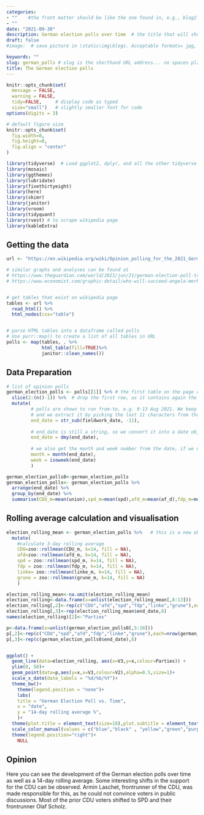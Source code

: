 ```yaml
---
categories:  
- ""    #the front matter should be like the one found in, e.g., blog2.md. It cannot be like the normal Rmd we used
- ""
date: "2021-09-30"
description: German election polls over time  # the title that will show up once someone gets to this page
draft: false
#image:  # save picture in \static\img\blogs. Acceptable formats= jpg, jpeg, or png . Your iPhone pics wont work

keywords: ""
slug: german_polls # slug is the shorthand URL address... no spaces plz
title: The German election polls
---
```

  



```r
knitr::opts_chunk$set(
  message = FALSE, 
  warning = FALSE, 
  tidy=FALSE,     # display code as typed
  size="small")   # slightly smaller font for code
options(digits = 3)

# default figure size
knitr::opts_chunk$set(
  fig.width=8, 
  fig.height=8,
  fig.align = "center"
)
```


```r
library(tidyverse)  # Load ggplot2, dplyr, and all the other tidyverse packages
library(mosaic)
library(ggthemes)
library(lubridate)
library(fivethirtyeight)
library(here)
library(skimr)
library(janitor)
library(vroom)
library(tidyquant)
library(rvest) # to scrape wikipedia page
library(kableExtra)
```



## Getting the data

```r
url <- "https://en.wikipedia.org/wiki/Opinion_polling_for_the_2021_German_federal_election"

# similar graphs and analyses can be found at 
# https://www.theguardian.com/world/2021/jun/21/german-election-poll-tracker-who-will-be-the-next-chancellor
# https://www.economist.com/graphic-detail/who-will-succeed-angela-merkel


# get tables that exist on wikipedia page 
tables <- url %>% 
  read_html() %>% 
  html_nodes(css="table")


# parse HTML tables into a dataframe called polls 
# Use purr::map() to create a list of all tables in URL
polls <- map(tables, . %>% 
             html_table(fill=TRUE)%>% 
             janitor::clean_names())
```


## Data Preparation

```r
# list of opinion polls
german_election_polls <- polls[[1]] %>% # the first table on the page contains the list of all opinions polls
  slice(2:(n()-1)) %>%  # drop the first row, as it contains again the variable names and last row that contains 2017 results
  mutate(
         # polls are shown to run from-to, e.g. 9-13 Aug 2021. We keep the last date, 13 Aug here, as the poll date
         # and we extract it by picking the last 11 characters from that field
         end_date = str_sub(fieldwork_date, -11),
         
         # end_date is still a string, so we convert it into a date object using lubridate::dmy()
         end_date = dmy(end_date),
         
         # we also get the month and week number from the date, if we want to do analysis by month- week, etc.
         month = month(end_date),
         week = isoweek(end_date)
         )

german_election_polls0<-german_election_polls
german_election_polls<- german_election_polls %>% 
  arrange(end_date) %>% 
  group_by(end_date) %>% 
  summarise(CDU_m=mean(union),spd_m=mean(spd),afd_m=mean(af_d),fdp_m=mean(fdp),linke_m=mean(linke),grune_m=mean(grune))
```  


## Rolling average calculation and visualisation

```r
election_rolling_mean <- german_election_polls %>%   # this is a new object
  mutate( 
    #calculate 3-day rolling average
    CDU=zoo::rollmean(CDU_m, k=14, fill = NA),
    afd=zoo::rollmean(afd_m, k=14, fill = NA),
    spd = zoo::rollmean(spd_m, k=14, fill = NA),
    fdp = zoo::rollmean(fdp_m, k=14, fill = NA),
    linke= zoo::rollmean(linke_m, k=14, fill = NA),
    grune = zoo::rollmean(grune_m, k=14, fill = NA)
    ) 

election_rolling_mean<-na.omit(election_rolling_mean)
election_rolling<-data.frame(x=unlist(election_rolling_mean[,8:13]))
election_rolling[,2]<-rep(c("CDU","afd","spd","fdp","linke","grune"),each=nrow(election_rolling_mean))
election_rolling[,3]<-rep(election_rolling_mean$end_date,6)
names(election_rolling)[2]<-"Parties"

p<-data.frame(x=unlist(german_election_polls0[,5:10]))
p[,2]<-rep(c("CDU","spd","afd","fdp","linke","grune"),each=nrow(german_election_polls0))
p[,3]<-rep(c(german_election_polls0$end_date),6)


ggplot() +
  geom_line(data=election_rolling, aes(x=V3,y=x,colour=Parties)) +
  ylim(0, 50)+
  geom_point(data=p,aes(y=x,x=V3,colour=V2),alpha=0.5,size=1)+
  scale_x_date(date_labels = "%d/%b/%Y")+
  theme_bw()+
    theme(legend.position = "none")+
    labs(
    title = "German Election Poll vs. Time",
    x = "date",
    y = "14-day rolling average %",
    )+
  theme(plot.title = element_text(size=18),plot.subtitle = element_text(size=16),axis.title.x =element_text(size = 14),axis.title.y = element_text(size = 14))+
  scale_color_manual(values = c("blue","black" , "yellow","green","purple","red"))+
  theme(legend.position="right")+
    NULL
```


## Opinion

Here you can see the development of the German election polls over time as well as a 14-day rolling average. Some interesting shifts in the support for the CDU can be observed. Armin Laschet, frontrunner of the CDU, was made responsible for this, as he could not convince voters in public discussions. Most of the prior CDU voters shifted to SPD and their frontrunner Olaf Scholz.





